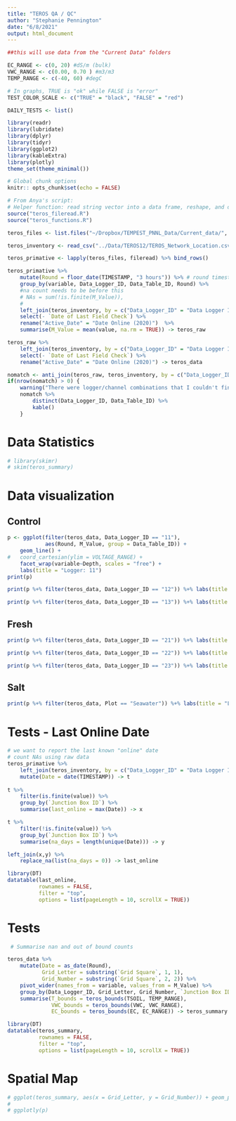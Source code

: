 ```yaml
---
title: "TEROS QA / QC"
author: "Stephanie Pennington"
date: "6/8/2021"
output: html_document
---
```


```r
##this will use data from the "Current Data" folders

EC_RANGE <- c(0, 20) #dS/m (bulk)
VWC_RANGE <- c(0.00, 0.70 ) #m3/m3
TEMP_RANGE <- c(-40, 60) #degC

# In graphs, TRUE is "ok" while FALSE is "error"
TEST_COLOR_SCALE <- c("TRUE" = "black", "FALSE" = "red")

DAILY_TESTS <- list()

library(readr)
library(lubridate)
library(dplyr)
library(tidyr)
library(ggplot2)
library(kableExtra)
library(plotly)
theme_set(theme_minimal())

# Global chunk options
knitr:: opts_chunk$set(echo = FALSE)

# From Anya's script:
# Helper function: read string vector into a data frame, reshape, and drop NA
source("teros_fileread.R")
source("teros_functions.R")

teros_files <- list.files("~/Dropbox/TEMPEST_PNNL_Data/Current_data/", pattern = "Terosdata.dat", full.names = TRUE)

teros_inventory <- read_csv("../Data/TEROS12/TEROS_Network_Location.csv")
```

``` r
teros_primative <- lapply(teros_files, fileread) %>% bind_rows()

teros_primative %>% 
    mutate(Round = floor_date(TIMESTAMP, "3 hours")) %>% # round timestamp to nearest three hours
    group_by(variable, Data_Logger_ID, Data_Table_ID, Round) %>% 
    #na count needs to be before this
    # NAs = sum(!is.finite(M_Value)),
    #           
    left_join(teros_inventory, by = c("Data_Logger_ID" = "Data Logger ID", "Data_Table_ID" = "Terosdata table channel")) %>% 
    select(- `Date of Last Field Check`) %>% 
    rename("Active_Date" = "Date Online (2020)")  %>% 
    summarise(M_Value = mean(value, na.rm = TRUE)) -> teros_raw

teros_raw %>% 
    left_join(teros_inventory, by = c("Data_Logger_ID" = "Data Logger ID", "Data_Table_ID" = "Terosdata table channel")) %>% 
    select(- `Date of Last Field Check`) %>% 
    rename("Active_Date" = "Date Online (2020)") -> teros_data

nomatch <- anti_join(teros_raw, teros_inventory, by = c("Data_Logger_ID" = "Data Logger ID", "Data_Table_ID" = "Terosdata table channel"))
if(nrow(nomatch) > 0) {
    warning("There were logger/channel combinations that I couldn't find in teros_inventory.csv:")
    nomatch %>% 
        distinct(Data_Logger_ID, Data_Table_ID) %>% 
        kable()
    }

```

# Data Statistics
```r
# library(skimr)
# skim(teros_summary)
```

# Data visualization {.tabset}

## Control
```r
p <- ggplot(filter(teros_data, Data_Logger_ID == "11"), 
            aes(Round, M_Value, group = Data_Table_ID)) + 
    geom_line() +
#   coord_cartesian(ylim = VOLTAGE_RANGE) +
    facet_wrap(variable~Depth, scales = "free") +
    labs(title = "Logger: 11")
print(p)

print(p %+% filter(teros_data, Data_Logger_ID == "12")) %+% labs(title = "Logger: 12")

print(p %+% filter(teros_data, Data_Logger_ID == "13")) %+% labs(title = "Logger: 13")
```

## Fresh
```r
print(p %+% filter(teros_data, Data_Logger_ID == "21")) %+% labs(title = "Logger: 21")

print(p %+% filter(teros_data, Data_Logger_ID == "22")) %+% labs(title = "Logger: 22")

print(p %+% filter(teros_data, Data_Logger_ID == "23")) %+% labs(title = "Logger: 23")
```

## Salt
```r
print(p %+% filter(teros_data, Plot == "Seawater")) %+% labs(title = "Logger: 41")
```

# Tests - Last Online Date
```r

# we want to report the last known "online" date
# count NAs using raw data
teros_primative %>%
    left_join(teros_inventory, by = c("Data_Logger_ID" = "Data Logger ID", "Data_Table_ID" = "Terosdata table channel")) %>% 
    mutate(Date = date(TIMESTAMP)) -> t
               
t %>%            
    filter(is.finite(value)) %>% 
    group_by(`Junction Box ID`) %>% 
    summarise(last_online = max(Date)) -> x

t %>% 
    filter(!is.finite(value)) %>% 
    group_by(`Junction Box ID`) %>% 
    summarise(na_days = length(unique(Date))) -> y

left_join(x,y) %>% 
    replace_na(list(na_days = 0)) -> last_online

library(DT)
datatable(last_online, 
          rownames = FALSE,
          filter = "top",
          options = list(pageLength = 10, scrollX = TRUE))

```

# Tests
```r
 # Summarise nan and out of bound counts

teros_data %>% 
    mutate(Date = as_date(Round), 
           Grid_Letter = substring(`Grid Square`, 1, 1), 
           Grid_Number = substring(`Grid Square`, 2, 2)) %>% 
    pivot_wider(names_from = variable, values_from = M_Value) %>% 
    group_by(Data_Logger_ID, Grid_Letter, Grid_Number, `Junction Box ID`) %>% 
    summarise(T_bounds = teros_bounds(TSOIL, TEMP_RANGE),
              VWC_bounds = teros_bounds(VWC, VWC_RANGE),
              EC_bounds = teros_bounds(EC, EC_RANGE)) -> teros_summary

library(DT)
datatable(teros_summary, 
          rownames = FALSE,
          filter = "top",
          options = list(pageLength = 10, scrollX = TRUE))
```

# Spatial Map
```r
# ggplot(teros_summary, aes(x = Grid_Letter, y = Grid_Number)) + geom_point(aes(color = NAs))-> p
# 
# ggplotly(p)

```
